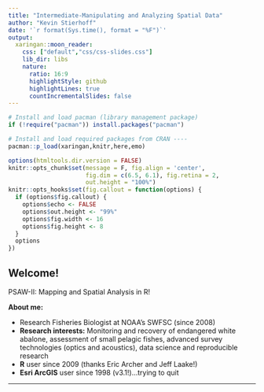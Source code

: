 ```yaml
---
title: "Intermediate-Manipulating and Analyzing Spatial Data"
author: "Kevin Stierhoff"
date: '`r format(Sys.time(), format = "%F")`'
output:
  xaringan::moon_reader:
    css: ["default","css/css-slides.css"]
    lib_dir: libs
    nature:
      ratio: 16:9
      highlightStyle: github
      highlightLines: true
      countIncrementalSlides: false
---
```


```r
# Install and load pacman (library management package)
if (!require("pacman")) install.packages("pacman")

# Install and load required packages from CRAN ----
pacman::p_load(xaringan,knitr,here,emo)

options(htmltools.dir.version = FALSE)
knitr::opts_chunk$set(message = F, fig.align = 'center',
                      fig.dim = c(6.5, 6.1), fig.retina = 2, 
                      out.height = "100%")
knitr::opts_hooks$set(fig.callout = function(options) {
  if (options$fig.callout) {
    options$echo <- FALSE
    options$out.height <- "99%"
    options$fig.width <- 16
    options$fig.height <- 8
  }
  options
})
```

## Welcome!
PSAW-II: Mapping and Spatial Analysis in R! 

**About me:** 

+ Research Fisheries Biologist at NOAA's SWFSC (since 2008) 
+ **Research interests:** Monitoring and recovery of endangered white abalone, assessment of small pelagic fishes, advanced survey technologies (optics and acoustics), data science and reproducible research 
+ **R** user since 2009 (thanks Eric Archer and Jeff Laake!)
+ **Esri ArcGIS** user since 1998 (v3.1!)...trying to quit 

---
